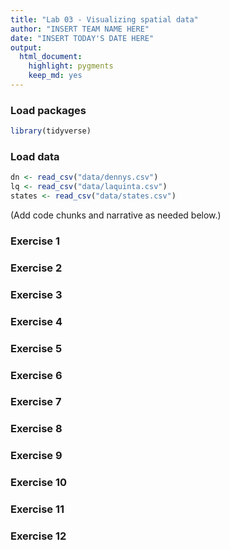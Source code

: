 ```yaml
---
title: "Lab 03 - Visualizing spatial data"
author: "INSERT TEAM NAME HERE"
date: "INSERT TODAY'S DATE HERE"
output: 
  html_document: 
    highlight: pygments
    keep_md: yes
---
```


### Load packages

```r
library(tidyverse) 
```

### Load data

```r
dn <- read_csv("data/dennys.csv")
lq <- read_csv("data/laquinta.csv")
states <- read_csv("data/states.csv")
```

(Add code chunks and narrative as needed below.)

### Exercise 1

### Exercise 2

### Exercise 3

### Exercise 4

### Exercise 5

### Exercise 6

### Exercise 7

### Exercise 8

### Exercise 9

### Exercise 10

### Exercise 11

### Exercise 12